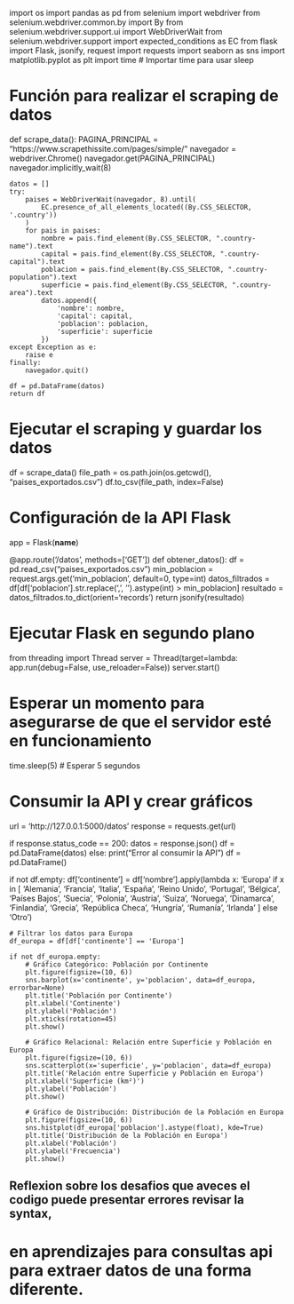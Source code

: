 

import os
import pandas as pd
from selenium import webdriver
from selenium.webdriver.common.by import By
from selenium.webdriver.support.ui import WebDriverWait
from selenium.webdriver.support import expected_conditions as EC
from flask import Flask, jsonify, request
import requests
import seaborn as sns
import matplotlib.pyplot as plt
import time  # Importar time para usar sleep

# Función para realizar el scraping de datos
def scrape_data():
    PAGINA_PRINCIPAL = "https://www.scrapethissite.com/pages/simple/"
    navegador = webdriver.Chrome()
    navegador.get(PAGINA_PRINCIPAL)
    navegador.implicitly_wait(8)

    datos = []
    try:
        paises = WebDriverWait(navegador, 8).until(
            EC.presence_of_all_elements_located((By.CSS_SELECTOR, '.country'))
        )
        for pais in paises:
            nombre = pais.find_element(By.CSS_SELECTOR, ".country-name").text
            capital = pais.find_element(By.CSS_SELECTOR, ".country-capital").text
            poblacion = pais.find_element(By.CSS_SELECTOR, ".country-population").text
            superficie = pais.find_element(By.CSS_SELECTOR, ".country-area").text
            datos.append({
                'nombre': nombre,
                'capital': capital,
                'poblacion': poblacion,
                'superficie': superficie
            })
    except Exception as e:
        raise e
    finally:
        navegador.quit()

    df = pd.DataFrame(datos)
    return df

# Ejecutar el scraping y guardar los datos
df = scrape_data()
file_path = os.path.join(os.getcwd(), "paises_exportados.csv")
df.to_csv(file_path, index=False)

# Configuración de la API Flask
app = Flask(__name__)

@app.route('/datos', methods=['GET'])
def obtener_datos():
    df = pd.read_csv("paises_exportados.csv")
    min_poblacion = request.args.get('min_poblacion', default=0, type=int)
    datos_filtrados = df[df['poblacion'].str.replace(',', '').astype(int) > min_poblacion]
    resultado = datos_filtrados.to_dict(orient='records')
    return jsonify(resultado)

# Ejecutar Flask en segundo plano
from threading import Thread
server = Thread(target=lambda: app.run(debug=False, use_reloader=False))
server.start()

# Esperar un momento para asegurarse de que el servidor esté en funcionamiento
time.sleep(5)  # Esperar 5 segundos

# Consumir la API y crear gráficos
url = 'http://127.0.0.1:5000/datos'
response = requests.get(url)

if response.status_code == 200:
    datos = response.json()
    df = pd.DataFrame(datos)
else:
    print("Error al consumir la API")
    df = pd.DataFrame()

if not df.empty:
    df['continente'] = df['nombre'].apply(lambda x: 'Europa' if x in [
        'Alemania', 'Francia', 'Italia', 'España', 'Reino Unido',
        'Portugal', 'Bélgica', 'Países Bajos', 'Suecia', 'Polonia',
        'Austria', 'Suiza', 'Noruega', 'Dinamarca', 'Finlandia',
        'Grecia', 'República Checa', 'Hungría', 'Rumanía', 'Irlanda'
    ] else 'Otro')

    # Filtrar los datos para Europa
    df_europa = df[df['continente'] == 'Europa']

    if not df_europa.empty:
        # Gráfico Categórico: Población por Continente
        plt.figure(figsize=(10, 6))
        sns.barplot(x='continente', y='poblacion', data=df_europa, errorbar=None)
        plt.title('Población por Continente')
        plt.xlabel('Continente')
        plt.ylabel('Población')
        plt.xticks(rotation=45)
        plt.show()

        # Gráfico Relacional: Relación entre Superficie y Población en Europa
        plt.figure(figsize=(10, 6))
        sns.scatterplot(x='superficie', y='poblacion', data=df_europa)
        plt.title('Relación entre Superficie y Población en Europa')
        plt.xlabel('Superficie (km²)')
        plt.ylabel('Población')
        plt.show()

        # Gráfico de Distribución: Distribución de la Población en Europa
        plt.figure(figsize=(10, 6))
        sns.histplot(df_europa['poblacion'].astype(float), kde=True)
        plt.title('Distribución de la Población en Europa')
        plt.xlabel('Población')
        plt.ylabel('Frecuencia')
        plt.show()

## Reflexion sobre los desafios que aveces el codigo puede presentar errores revisar la syntax, 
# en aprendizajes para consultas api para extraer datos de una forma diferente.